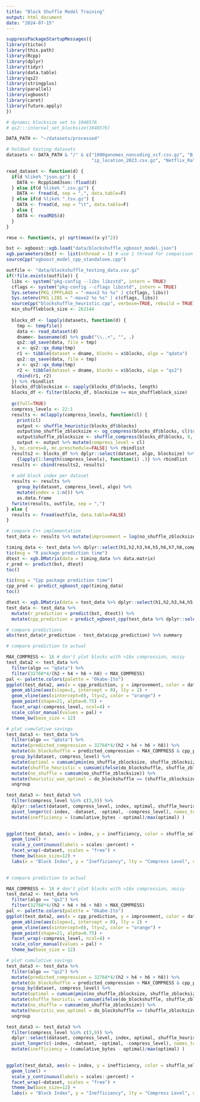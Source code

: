 ```yaml
---
title: "Block Shuffle Model Training"
output: html_document
date: "2024-07-15"
---
```


```r
suppressPackageStartupMessages({
library(tictoc)
library(this.path)
library(Rcpp)
library(dplyr)
library(tidyr)
library(data.table)
library(qs2)
library(stringplus)
library(parallel)
library(xgboost)
library(caret)
library(future.apply)
})

# dynamic blocksize set to 1048576
# qs2:::internal_set_blocksize(1048576)

DATA_PATH <- "~/datasets/processed"

# holdout testing datasets
datasets <- DATA_PATH & "/" & c("1000genomes_noncoding_vcf.csv.gz", "B_cell_petshopmouse3.tsv.gz",
                                "ip_location_2023.csv.gz", "Netflix_Ratings.csv.gz")

read_dataset <- function(d) {
  if(d %like% "json.gz") {
    DATA <- RcppSimdJson::fload(d)
  } else if(d %like% ".csv.gz") {
    DATA <- fread(d, sep = ",", data.table=F)
  } else if(d %like% ".tsv.gz") {
    DATA <- fread(d, sep = "\t", data.table=F)
  } else {
    DATA <- readRDS(d)
  }
}

rmse <- function(x, y) sqrt(mean((x-y)^2))

bst <- xgboost::xgb.load("data/blockshuffle_xgboost_model.json")
xgb.parameters(bst) <- list(nthread = 1) # use 1 thread for comparison to standalone implementation
sourceCpp("xgboost_model_cpp_standalone.cpp")
```

```r
outfile <- "data/blockshuffle_testing_data.csv.gz"
if(!file.exists(outfile)) {
  libs <- system("pkg-config --libs libzstd", intern = TRUE)
  cflags <- system("pkg-config --cflags libzstd", intern = TRUE)
  Sys.setenv(PKG_CPPFLAGS = "-mavx2 %s %s" | c(cflags, libs))
  Sys.setenv(PKG_LIBS = "-mavx2 %s %s" | c(cflags, libs))
  sourceCpp("blockshuffle_heuristic.cpp", verbose=TRUE, rebuild = TRUE)
  min_shuffleblock_size <- 262144
  
  blocks_df <- lapply(datasets, function(d) {
    tmp <- tempfile()
    data <- read_dataset(d)
    dname<- basename(d) %>% gsub("\\..+", "", .)
    qs2::qd_save(data, file = tmp)
    x <- qs2::qx_dump(tmp)
    r1 <- tibble(dataset = dname, blocks = x$blocks, algo = "qdata")
    qs2::qs_save(data, file = tmp)
    x <- qs2::qx_dump(tmp)
    r2 <- tibble(dataset = dname, blocks = x$blocks, algo = "qs2")
    rbind(r1, r2)
  }) %>% rbindlist
  blocks_df$blocksize <- sapply(blocks_df$blocks, length)
  blocks_df <- filter(blocks_df, blocksize >= min_shuffleblock_size)
  
  gc(full=TRUE)
  compress_levels <- 22:1
  results <- mclapply(compress_levels, function(cl) {
    print(cl)
    output <- shuffle_heuristic(blocks_df$blocks)
    output$no_shuffle_zblocksize <- og_compress(blocks_df$blocks, cl)$size
    output$shuffle_zblocksize <- shuffle_compress(blocks_df$blocks, 8, cl)$size
    output <- output %>% mutate(compress_level = cl)
  }, mc.cores=8, mc.preschedule=FALSE) %>% rbindlist
  results2 <- blocks_df %>% dplyr::select(dataset, algo, blocksize) %>%
    {lapply(1:length(compress_levels), function(i) .)} %>% rbindlist
  results <- cbind(results2, results)
  
  # add block index per dataset
  results <- results %>%
    group_by(dataset, compress_level, algo) %>%
    mutate(index = 1:n()) %>%
    as.data.frame
  fwrite(results, outfile, sep = ",")
} else {
  results <- fread(outfile, data.table=FALSE)
}
```

```r
# compare C++ implementation
test_data <- results %>% mutate(improvement = log(no_shuffle_zblocksize/shuffle_zblocksize))

timing_data <- test_data %>% dplyr::select(h1,h2,h3,h4,h5,h6,h7,h8,compress_level) %>% {lapply(1:5, function(i) .)} %>% rbindlist
tic(msg = "R package prediction time")
dtest <- xgb.DMatrix(data = timing_data %>% data.matrix)
r_pred <- predict(bst, dtest)
toc()

tic(msg = "Cpp package prediction time")
cpp_pred <- predict_xgboost_cpp(timing_data)
toc()

dtest <- xgb.DMatrix(data = test_data %>% dplyr::select(h1,h2,h3,h4,h5,h6,h7,h8,compress_level) %>% data.matrix)
test_data <- test_data %>%
  mutate(r_prediction = predict(bst, dtest)) %>%
  mutate(cpp_prediction = predict_xgboost_cpp(test_data %>% dplyr::select(h1,h2,h3,h4,h5,h6,h7,h8,compress_level)))

# compare predictions
abs(test_data$r_prediction - test_data$cpp_prediction) %>% summary
```

```r
# compare prediction to actual

MAX_COMPRESS <- 16 # don't plot blocks with >16x compression, noisy
test_data2 <- test_data %>%
  filter(algo == "qdata") %>%
  filter(32768*4/(h2 + h4 + h6 + h8) < MAX_COMPRESS)
pal <- palette.colors(palette = "Okabe-Ito")
ggplot(test_data2, aes(x = cpp_prediction, y = improvement, color = dataset)) + 
  geom_abline(aes(slope=1, intercept = 0), lty = 2) + 
  geom_vline(aes(xintercept=0), lty=2, color = "orange") +
  geom_point(shape=21, alpha=0.75) + 
  facet_wrap(~compress_level, ncol=4) +
  scale_color_manual(values = pal) +
  theme_bw(base_size = 12)

```
```r
# plot cumulative savings
test_data3 <- test_data %>%
  filter(algo == "qdata") %>%
  mutate(predicted_compression = 32768*4/(h2 + h4 + h6 + h8)) %>%
  mutate(do_blockshuffle = predicted_compression < MAX_COMPRESS & cpp_prediction > 0) %>%
  group_by(dataset, compress_level) %>%
  mutate(optimal = cumsum(pmin(no_shuffle_zblocksize, shuffle_zblocksize))) %>%
  mutate(shuffle_heuristic = cumsum(ifelse(do_blockshuffle, shuffle_zblocksize, no_shuffle_zblocksize))) %>%
  mutate(no_shuffle = cumsum(no_shuffle_zblocksize)) %>%
  mutate(heuristic_was_optimal = do_blockshuffle == (shuffle_zblocksize < no_shuffle_zblocksize) ) %>%
  ungroup

test_data3 <- test_data3 %>%
  filter(compress_level %in% c(3,9)) %>%
  dplyr::select(dataset, compress_level, index, optimal, shuffle_heuristic, no_shuffle) %>%
  pivot_longer(c(-index, -dataset, -optimal, -compress_level), names_to = "shuffle_selection", values_to = "cumulative_bytes") %>%
  mutate(inefficiency = (cumulative_bytes - optimal)/max(optimal) )
  

ggplot(test_data3, aes(x = index, y = inefficiency, color = shuffle_selection, lty = factor(compress_level))) + 
  geom_line() + 
  scale_y_continuous(labels = scales::percent) + 
  facet_wrap(~dataset, scales = "free") +
  theme_bw(base_size=12) + 
  labs(x = "Block Index", y = "Inefficiency", lty = "Compress Level", color = "Shuffle Selection")
  
```


```r
# compare prediction to actual

MAX_COMPRESS <- 16 # don't plot blocks with >16x compression, noisy
test_data2 <- test_data %>%
  filter(algo == "qs2") %>%
  filter(32768*4/(h2 + h4 + h6 + h8) < MAX_COMPRESS)
pal <- palette.colors(palette = "Okabe-Ito")
ggplot(test_data2, aes(x = cpp_prediction, y = improvement, color = dataset)) + 
  geom_abline(aes(slope=1, intercept = 0), lty = 2) + 
  geom_vline(aes(xintercept=0), lty=2, color = "orange") +
  geom_point(shape=21, alpha=0.75) + 
  facet_wrap(~compress_level, ncol=4) +
  scale_color_manual(values = pal) +
  theme_bw(base_size = 12)

```
```r
# plot cumulative savings
test_data3 <- test_data %>%
  filter(algo == "qs2") %>%
  mutate(predicted_compression = 32768*4/(h2 + h4 + h6 + h8)) %>%
  mutate(do_blockshuffle = predicted_compression < MAX_COMPRESS & cpp_prediction > 0) %>%
  group_by(dataset, compress_level) %>%
  mutate(optimal = cumsum(pmin(no_shuffle_zblocksize, shuffle_zblocksize))) %>%
  mutate(shuffle_heuristic = cumsum(ifelse(do_blockshuffle, shuffle_zblocksize, no_shuffle_zblocksize))) %>%
  mutate(no_shuffle = cumsum(no_shuffle_zblocksize)) %>%
  mutate(heuristic_was_optimal = do_blockshuffle == (shuffle_zblocksize < no_shuffle_zblocksize) ) %>%
  ungroup

test_data3 <- test_data3 %>%
  filter(compress_level %in% c(3,9)) %>%
  dplyr::select(dataset, compress_level, index, optimal, shuffle_heuristic, no_shuffle) %>%
  pivot_longer(c(-index, -dataset, -optimal, -compress_level), names_to = "shuffle_selection", values_to = "cumulative_bytes") %>%
  mutate(inefficiency = (cumulative_bytes - optimal)/max(optimal) )
  

ggplot(test_data3, aes(x = index, y = inefficiency, color = shuffle_selection, lty = factor(compress_level))) + 
  geom_line() + 
  scale_y_continuous(labels = scales::percent) + 
  facet_wrap(~dataset, scales = "free") +
  theme_bw(base_size=12) + 
  labs(x = "Block Index", y = "Inefficiency", lty = "Compress Level", color = "Shuffle Selection")
  
```

